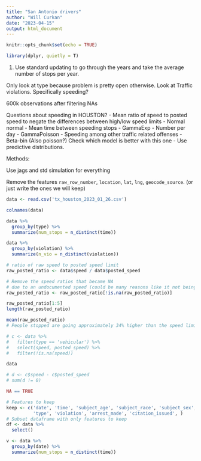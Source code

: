 ```yaml
---
title: "San Antonio drivers"
author: "Will Curkan"
date: "2023-04-15"
output: html_document
---
```


```r
knitr::opts_chunk$set(echo = TRUE)
```

```r
library(dplyr, quietly = T)
```

1. Use standard updating to go through the years and take the average number of stops per year.

Only look at type because problem is pretty open otherwise. Look at Traffic violations. Specifically speeding?

600k observations after filtering NAs

Questions about speeding in HOUSTON?
- Mean ratio of speed to posted speed to negate the differences between high/low speed limits
  - Normal normal
- Mean time between speeding stops
  - GammaExp
- Number per day
  - GammaPoisson
- Speeding among other traffic related offenses
  - Beta-bin (Also poisson?) Check which model is better with this one
- Use predictive distributions.

Methods:

Use jags and std simulation for everything


Remove the features `raw_row_number`, `location`, `lat`, `lng`, `geocode_source`. (or just write the ones we will keep)

```r
data <- read.csv('tx_houston_2023_01_26.csv')
```

```r
colnames(data)
```

```r
data %>%
  group_by(type) %>%
  summarize(num_stops = n_distinct(time))
```

```r
data %>%
  group_by(violation) %>%
  summarize(n_vio = n_distinct(violation))
```

```r
# ratio of raw speed to posted speed limit
raw_posted_ratio <- data$speed / data$posted_speed

# Remove the speed ratios that became NA
# due to an undocumented speed (could be many reasons like it not being a speeding violation, or officer error)
raw_posted_ratio <- raw_posted_ratio[!is.na(raw_posted_ratio)]

raw_posted_ratio[1:5]
length(raw_posted_ratio)
```

```r
mean(raw_posted_ratio)
# People stopped are going approximately 34% higher than the speed limit
```

```r
# c <- data %>%
#   filter(type == 'vehicular') %>%
#   select(speed, posted_speed) %>%
#   filter(!is.na(speed))

data

# d <- c$speed - c$posted_speed
# sum(d != 0)
```

```r
NA == TRUE
```

```r
# Features to keep
keep <- c('date', 'time', 'subject_age', 'subject_race', 'subject_sex',
          'type', 'violation', 'arrest_made', 'citation_issued', )
# Subset dataframe with only features to keep
df <- data %>%
  select()
```

```r
v <- data %>%
  group_by(date) %>%
  summarize(num_stops = n_distinct(time))
```